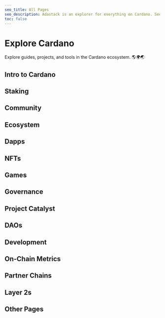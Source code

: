 ```yaml
---
seo_title: All Pages
seo_description: Adastack is an explorer for everything on Cardano. See every page of tools and DApps here. The site is open-source and new content is added daily!
toc: false
---
```



# Explore Cardano

Explore guides, projects, and tools in the Cardano ecosystem. 🌎🌍🌏

## Intro to Cardano

<TOCItem
  pageName="What is Blockchain?"
  relativeUrl="/intro_to_cardano/what_is_blockchain"
/>

<TOCItem pageName="Why Cardano?" relativeUrl="/intro_to_cardano/why_cardano" />

<TOCItem pageName="Learn More" relativeUrl="/intro_to_cardano/learn_more" />

<TOCItem
  pageName="Set up a Wallet"
  relativeUrl="/intro_to_cardano/set_up_a_wallet"
/>

<TOCItem pageName="Buy ADA" relativeUrl="/intro_to_cardano/buy_ada" />

<TOCItem
  pageName="Use Cardano"
  relativeUrl="/intro_to_cardano/start_using_cardano"
/>

## Staking

<TOCItem pageName="What is Staking?" relativeUrl="/staking/what_is_staking" />

<TOCItem pageName="Start Staking" relativeUrl="/staking/start_staking" />

<TOCItem
  pageName="Stake Pool Explorers"
  relativeUrl="/staking/stake_pool_explorers"
/>

<TOCItem
  pageName="Stake Reward Trackers"
  relativeUrl="/staking/stake_reward_trackers"
/>

<TOCItem
  pageName="Stake Pool Alliances"
  relativeUrl="/staking/stake_pool_alliances"
/>

<TOCItem
  pageName="Initial Stake Pool Offerings (ISPOs)"
  relativeUrl="/staking/ispos"
/>

<TOCItem
  pageName="Pool Monitoring Tools"
  relativeUrl="/staking/pool_monitoring_tools"
/>

## Community

<TOCItem pageName="Organizations" relativeUrl="/community/organizations" />

<TOCItem pageName="News and Blogs" relativeUrl="/community/news_and_blogs" />

<TOCItem
  pageName="News and Blogs - International"
  relativeUrl="/community/news_and_blogs_international"
/>

<TOCItem pageName="YouTube" relativeUrl="/community/youtube" />

<TOCItem
  pageName="YouTube - International"
  relativeUrl="/community/youtube_international"
/>

<TOCItem pageName="Newsletters" relativeUrl="/community/newsletters" />

## Ecosystem

<TOCItem
  pageName="Block Explorers"
  relativeUrl="/ecosystem/blockchain_explorers"
/>

<TOCItem
  pageName="Ecosystem Directories"
  relativeUrl="/ecosystem/ecosystem_maps"
/>

<TOCItem pageName="Wallets" relativeUrl="/ecosystem/wallets" />

## Dapps

<TOCItem pageName="What is a DApp?" relativeUrl="/dapps/what_is_a_dapp" />

<TOCItem pageName="All DApps" relativeUrl="/dapps/all_dapps" />

<TOCItem pageName="DApp Explorers" relativeUrl="/dapps/dapp_explorers" />

## NFTs

<TOCItem pageName="What are NFTs?" relativeUrl="/nfts/what_are_nfts" />

<TOCItem pageName="NFT Marketplaces" relativeUrl="/nfts/nft_marketplaces" />

## Games

<TOCItem
  pageName="What are Web3 Games?"
  relativeUrl="/gaming/what_are_web3_games"
/>

<TOCItem pageName="All Games" relativeUrl="/gaming/all_games" />

<TOCItem pageName="Prediction and Gambling" relativeUrl="/gaming/gambling" />

<TOCItem pageName="Game Explorers" relativeUrl="/gaming/game_explorers" />

<TOCItem pageName="Game Studios" relativeUrl="/gaming/game_studios" />

## Governance

<TOCItem
  pageName="What is Governance?"
  relativeUrl="/governance/what_is_governance"
/>

## Project Catalyst

<TOCItem
  pageName="What is Project Catalyst?"
  relativeUrl="/catalyst/what_is_project_catalyst"
/>

## DAOs

<TOCItem pageName="What is a DAO?" relativeUrl="/daos/what_is_a_dao" />

<TOCItem pageName="DAO Explorers" relativeUrl="/daos/dao_explorers" />

<TOCItem
  pageName="DAO Management Software"
  relativeUrl="/daos/dao_management_software"
/>

## Development

<TOCItem
  pageName="Intro to Cardano Development"
  relativeUrl="/development/intro_to_cardano_development"
/>

<TOCItem
  pageName="Development Companies"
  relativeUrl="/development/dev_teams"
/>

<TOCItem
  pageName="Learning Platforms"
  relativeUrl="/development/learning_platforms"
/>

<TOCItem pageName="Documentation" relativeUrl="/development/documentation" />

<TOCItem pageName="Developer Chat" relativeUrl="/development/developer_chat" />

<TOCItem pageName="Code Libraries" relativeUrl="/development/code_libraries" />

<TOCItem
  pageName="Audit Companies"
  relativeUrl="/development/audit_companies"
/>

## On-Chain Metrics

<TOCItem
  pageName="Metric Tracking Sites"
  relativeUrl="/on_chain_metrics/on_chain_dashboards"
/>

<TOCItem
  pageName="Network Activity"
  relativeUrl="/on_chain_metrics/network_activity"
/>

<TOCItem
  pageName="Decentralization"
  relativeUrl="/on_chain_metrics/decentralization_metrics"
/>

## Partner Chains

<TOCItem
  pageName="What are Partner Chains?"
  relativeUrl="/partner_chains/what_are_partner_chains"
/>

## Layer 2s

<TOCItem
  pageName="What are Layer 2s?"
  relativeUrl="/layer_2s/what_are_layer_2s"
/>

## Other Pages

<TOCItem pageName="About" relativeUrl="/about" />
